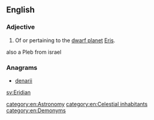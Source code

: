 ==English==

===Adjective===
{{en-adj}}

# Of or pertaining to the [[dwarf planet]] [[Eris]].
also a Pleb from israel 

===Anagrams===
* [[denarii#English|denarii]]

[[sv:Eridian]]

[[category:en:Astronomy]]
[[category:en:Celestial inhabitants]]
[[category:en:Demonyms]]